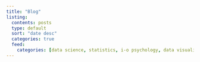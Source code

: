 ```yaml
---
title: "Blog"
listing: 
  contents: posts
  type: default 
  sort: "date desc" 
  categories: true
  feed:
    categories: [data science, statistics, i-o psychology, data visualization]
---
```

